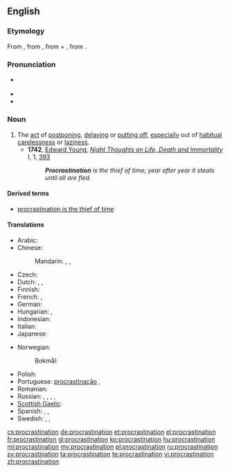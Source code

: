 {{wikipedia}}
==English==

===Etymology===
From {{etyl|la|en}} {{term|procrastinatio|prōcrāstinātiō|lang=la}}, from {{term|procrastino|prōcrāstinō|procrastinate|lang=la}}, from {{term|pro|prō|lang=la}} + {{term|crastinus|crāstinus|of tomorrow|lang=la}}, from {{term|cras|crās|tomorrow|lang=la}}.

===Pronunciation===
* {{a|RP}} {{IPA|/pɹəʊ̆ˌkɹæstɪˈneɪʃə̆n/}}
* {{audio|en-us-procrastination.ogg|Audio (US)}}
* {{rhymes|eɪʃən}}

===Noun===
{{en-noun}}

# The [[act]] of [[postpone|postponing]], [[delay|delaying]] or [[put off|putting off]], [[especially]] out of [[habitual]] [[carelessness]] or [[laziness]].
#* '''1742''', [[w:Edward Young|Edward Young]], ''[[w:Night Thoughts (poem)|Night Thoughts on Life, Death and Immortality]]'' I, 1, [http://books.google.com/books?id=rtJbAAAAMAAJ&pg=PA95&dq=procrastination+intitle:night+intitle:thoughts&lr=lang_en&as_brr=0&ei=sve2SKSzKYXKzQSanZmnCA#PPA95,M1 393]
#*: '''''Procrastination''' is the thief of time; year after year it steals until all are fled.''

====Derived terms====
* [[procrastination is the thief of time]]

====Translations====
{{trans-top|act of postponing, delaying or putting off}}
* Arabic: {{t|ar|تأجيل|m|tr=taʾjīl|sc=Arab}}
* Chinese:
*: Mandarin: {{t|cmn|耽擱|sc=Hani}}, {{t|cmn|耽搁|tr=dāngē|sc=Hani}}, {{t-|cmn|拖延|tr=tuōyán|sc=Hani}}
* Czech: {{t-|cs|odkládání|n}}
* Dutch: {{t-|nl|uitstel|n}}, {{t|nl|uitstelgedrag|n}}, {{t|nl|procrastinatie|f}}
* Finnish: {{t-|fi|lykkäys}}
* French: {{t+|fr|procrastination|f}}, {{t|fr|remise|f}}
* German: {{t+|de|Aufschub|m}}
* Hungarian: {{t|hu|halogatás}}, {{t|hu|késlekedés}}
* Indonesian: {{t-|id|tunda|alt=penundaan|xs=Indonesian}}
* Italian: {{t|it|procrastinazione|f}}
* Japanese: {{t|ja|先延ばし|tr=さきのばし, sakinobashi|sc=Jpan}}
{{trans-mid}}
* Norwegian:
*: Bokmål: {{t|nb|prokrastinering|m}}
* Polish: {{t|pl|zwłoka|f}}
* Portuguese: [[procrastinação]] {{italbrac|Brazil}}, {{t|pt|procrastinação|f}}
* Romanian: {{t|ro|amânare|f}}
* Russian: {{t|ru|откладывание|n|tr=otkládyvanije|sc=Cyrl}}, {{t|ru|отсрочка|f|tr=otsróčka|sc=Cyrl}}, {{t|ru|промедление|n|tr=promedlénije|sc=Cyrl}}, {{t|ru|прокрастинация|f|tr=prokrastinácija|sc=Cyrl}}, {{t|ru|проволочка|f|tr=provolóčka|sc=Cyrl}}
* [[Scottish Gaelic]]: {{t-|gd|màirnealachd|f|xs=Scottish Gaelic}}
* Spanish: {{t+|es|desidia|f}}, {{t|es|dejar algo para más tarde, para mañana...}},  {{t|es|procrastinación |f}}
* Swedish: {{t|sv|förhalning}}, {{t|sv|förhalande}}, {{t-|sv|prokrastinering}}
{{trans-bottom}}

[[cs:procrastination]]
[[de:procrastination]]
[[et:procrastination]]
[[el:procrastination]]
[[fr:procrastination]]
[[gl:procrastination]]
[[ko:procrastination]]
[[hu:procrastination]]
[[ml:procrastination]]
[[my:procrastination]]
[[pl:procrastination]]
[[ru:procrastination]]
[[sv:procrastination]]
[[ta:procrastination]]
[[te:procrastination]]
[[vi:procrastination]]
[[zh:procrastination]]